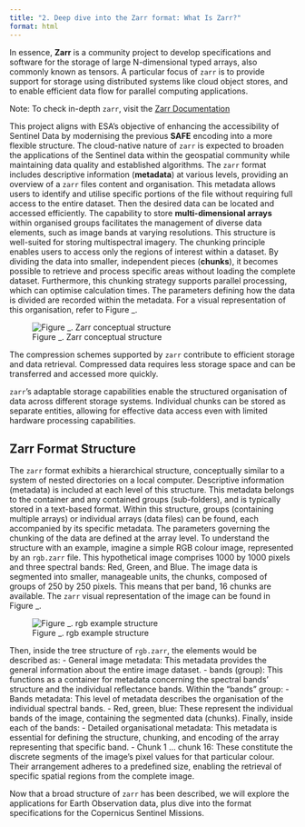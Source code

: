 ---
title: "2. Deep dive into the Zarr format: What Is Zarr?"
format: html
---

In essence, **Zarr** is a community project to develop specifications and software for the storage of large N-dimensional typed arrays, also commonly known as tensors. A particular focus of `zarr` is to provide support for storage using distributed systems like cloud object stores, and to enable efficient data flow for parallel computing applications.

::: {.callout-note}
Note: To check in-depth `zarr`, visit the [Zarr Documentation](https://zarr.dev/)
:::

This project aligns with ESA's objective of enhancing the accessibility of Sentinel Data by modernising the previous **SAFE** encoding into a more flexible structure. The cloud-native nature of  `zarr` is expected to broaden the applications of the Sentinel data within the geospatial community while maintaining data quality and established algorithms.
The `zarr` format includes descriptive information (**metadata**) at various levels, providing an overview of a `zarr` files content and organisation. This metadata allows users to identify and utilise specific portions of the file without requiring full access to the entire dataset. Then the desired data can be located and accessed efficiently.
The capability to store **multi-dimensional arrays** within organised groups facilitates the management of diverse data elements, such as image bands at varying resolutions. This structure is well-suited for storing multispectral imagery.
The chunking principle enables users to access only the regions of interest within a dataset. By dividing the data into smaller, independent pieces (**chunks**), it becomes possible to retrieve and process specific areas without loading the complete dataset. Furthermore, this chunking strategy supports parallel processing, which can optimise calculation times. The parameters defining how the data is divided are recorded within the metadata.
For a visual representation of this organisation, refer to Figure _.

![Figure _. Zarr conceptual structure](img/zarr_str.jpg){fig-align="center"}

The compression schemes supported by `zarr` contribute to efficient storage and data retrieval. Compressed data requires less storage space and can be transferred and accessed more quickly.

`zarr`'s adaptable storage capabilities enable the structured organisation of data across different storage systems. Individual chunks can be stored as separate entities, allowing for effective data access even with limited hardware processing capabilities.

## Zarr Format Structure

The `zarr` format exhibits a hierarchical structure, conceptually similar to a system of nested directories on a local computer.
Descriptive information (metadata) is included at each level of this structure. This metadata belongs to the container and any contained groups (sub-folders), and is typically stored in a text-based format.
Within this structure, groups (containing multiple arrays) or individual arrays (data files) can be found, each accompanied by its specific metadata. The parameters governing the chunking of the data are defined at the array level.
To understand the structure with an example, imagine a simple RGB colour image, represented by an `rgb.zarr` file. This hypothetical image comprises 1000 by 1000 pixels and three spectral bands: Red, Green, and Blue. The image data is segmented into smaller, manageable units, the chunks, composed of groups of 250 by 250 pixels. 
This means that per band, 16 chunks are available. 
The `zarr` visual representation of the image can be found in Figure _.

![Figure _. rgb example structure](img/rgb_zarr.jpg){fig-align="center"}

Then, inside the tree structure of `rgb.zarr`, the elements would be described as:
- General image metadata: This metadata provides the general information about the entire image dataset.
- bands (group): This functions as a container for metadata concerning the spectral bands' structure and the individual reflectance bands.
Within the "bands" group:
- Bands metadata: This level of metadata describes the organisation of the individual spectral bands.
- Red, green, blue: These represent the individual bands of the image, containing the segmented data (chunks).
Finally, inside each of the bands:
- Detailed organisational metadata: This metadata is essential for defining the structure, chunking, and encoding of the array representing that specific band.
- Chunk 1 ... chunk 16: These constitute the discrete segments of the image's pixel values for that particular colour. Their arrangement adheres to a predefined size, enabling the retrieval of specific spatial regions from the complete image.

Now that a broad structure of `zarr` has been described, we will explore the applications for Earth Observation data, plus dive into the format specifications for the Copernicus Sentinel Missions.
